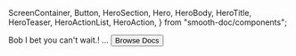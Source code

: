   ScreenContainer,
  Button,
  HeroSection,
  Hero,
  HeroBody,
  HeroTitle,
  HeroTeaser,
  HeroActionList,
  HeroAction,
} from "smooth-doc/components";

<HeroSection>
  <Hero backgroundImageURL={heroBackgroundImageURL}>
    <HeroBody>
      <HeroTitle>Bob I bet you can't wait.!</HeroTitle>
      <HeroTeaser>...</HeroTeaser>
      <HeroActionList>
        <HeroAction>
          <Button
            variant="neutral"
            forwardedAs="a"
            href="/docs/"
          >
            Browse Docs
          </Button>
        </HeroAction>
      </HeroActionList>
    </HeroBody>
  </Hero>
</HeroSection>

